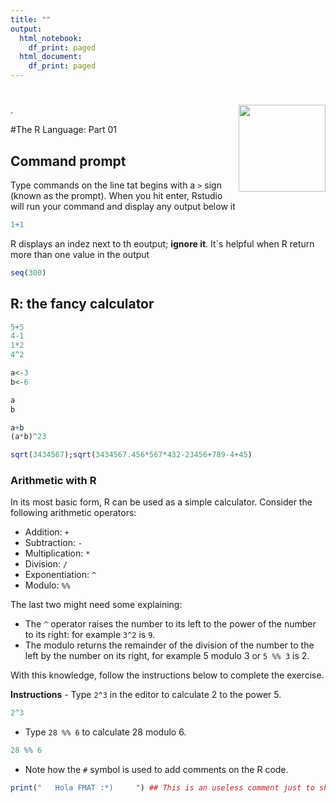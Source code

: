 ```yaml
---
title: ""
output:
  html_notebook:
    df_print: paged
  html_document:
    df_print: paged
---
```


# <a><img src='www/bbva_uady02.png' align="right" height="139" /></a> 
   . <br/>
  
#The R Language: Part 01

## Command prompt
Type commands on the line tat begins with a `>` sign (known as the prompt). When you hit enter, Rstudio will run your command and display any output below it
```r
1+1
```
R displays an indez next to th eoutput; **ignore it**. It`s helpful when R return more than one value in the output
```r
seq(300)
```

## R: the fancy calculator
```r
5+5
4-1
1*2
4^2
```

```r
a<-3
b<-6

a
b

a+b
(a*b)^23

sqrt(3434567);sqrt(3434567.456*567*432-23456+789-4+45)
```

### Arithmetic with R

In its most basic form, R can be used as a simple calculator. Consider the following arithmetic operators:

- Addition: `+`
- Subtraction: `-`
- Multiplication: `*`
- Division: `/`
- Exponentiation: `^`
- Modulo: `%%`

The last two might need some explaining:

- The `^` operator raises the number to its left to the power of the number to its right: for example `3^2` is `9`.
- The modulo returns the remainder of the division of the number to the left by the number on its right, for example 5 modulo 3 or `5 %% 3` is 2.

With this knowledge, follow the instructions below to complete the exercise.

**Instructions**
- Type `2^3` in the editor to calculate 2 to the power 5.
```r
2^3
```
- Type `28 %% 6` to calculate 28 modulo 6.
```r
28 %% 6
```

- Note how the `#` symbol is used to add comments on the R code.

```r
print("   Hola FMAT :*)     ") ## This is an useless comment just to show that we can write one of these by side our code to help us remember why do we put those commands on our script/algorithm
```

```r

```

